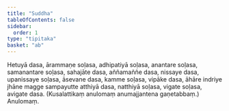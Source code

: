 ```yaml
---
title: "Suddha"
tableOfContents: false
sidebar:
  order: 1
type: "tipitaka"
basket: "ab"
---
```



<DynamicBreadcrumb />

<Division number="45">

<Paragraph number="761">
Hetuyā dasa, ārammaṇe soḷasa, adhipatiyā soḷasa, anantare soḷasa, samanantare soḷasa, sahajāte dasa, aññamaññe dasa, nissaye dasa, upanissaye soḷasa, āsevane dasa, kamme soḷasa, vipāke dasa, āhāre indriye jhāne magge sampayutte atthiyā dasa, natthiyā soḷasa, vigate soḷasa, avigate dasa.

</Paragraph>
</Division>

<Paragraph number="762" type="center">
(Kusalattikaṃ anulomaṃ anumajjantena gaṇetabbaṃ.)



</Paragraph>

<Paragraph number="763" type="center">
Anulomaṃ.
</Paragraph>